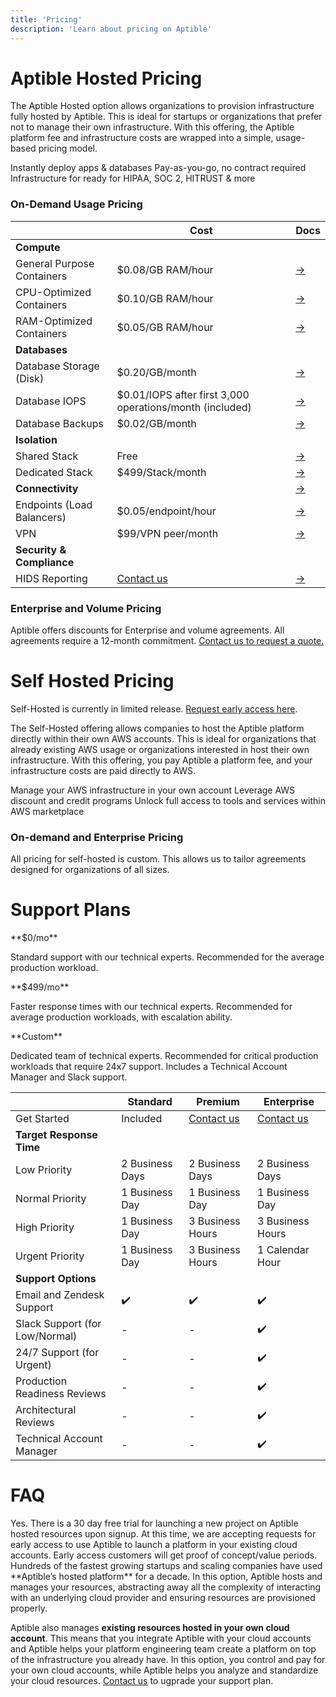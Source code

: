 ```yaml
---
title: 'Pricing'
description: 'Learn about pricing on Aptible'
---
```

# Aptible Hosted Pricing

The Aptible Hosted option allows organizations to provision infrastructure fully hosted by Aptible. This is ideal for startups or organizations that prefer not to manage their own infrastructure. With this offering, the Aptible platform fee and infrastructure costs are wrapped into a simple, usage-based pricing model.

 
<CardGroup cols={3}>
 <Card title="Get started in minutes" icon="sparkles" iconType="duotone">
  Instantly deploy apps & databases
  </Card>
  <Card title="Simple pricing, fully on-demand" icon="play-pause" iconType="duotone">
  Pay-as-you-go, no contract required   
  </Card>
  <Card title="Fast track compliance" icon="shield-halved" iconType="duotone">
  Infrastructure for ready for HIPAA, SOC 2, HITRUST & more
  </Card>
</CardGroup>


### On-Demand Usage Pricing

|  | Cost | Docs |
| ----------- | ---- | ---- |
| **Compute** | | |
| General Purpose Containers | $0.08/GB RAM/hour | [→]() |
| CPU-Optimized Containers | $0.10/GB RAM/hour | [→]() |
| RAM-Optimized Containers | $0.05/GB RAM/hour |[→]() |
| **Databases** | | |
| Database Storage (Disk) | $0.20/GB/month | [→]() |
| Database IOPS | $0.01/IOPS after first 3,000 operations/month (included) |[→]() |
| Database Backups  |$0.02/GB/month | [→]() |
| **Isolation**  | | |
| Shared Stack  | Free | [→]() |
| Dedicated Stack  | $499/Stack/month | [→]() |
| **Connectivity** | | [→]() |
| Endpoints (Load Balancers) | $0.05/endpoint/hour | [→]() |
| VPN | $99/VPN peer/month | [→]() |
| **Security & Compliance** | | |
| HIDS Reporting | [Contact us]() | [→]() |


### Enterprise and Volume Pricing

Aptible offers discounts for Enterprise and volume agreements. All agreements require a 12-month commitment. [Contact us to request a quote.](https://app.aptible.com/contact) 

# Self Hosted Pricing

<Info>Self-Hosted is currently in limited release. [Request early access here](https://app.aptible.com/signup?cta=early-access).</Info>

The Self-Hosted offering allows companies to host the Aptible platform directly within their own AWS accounts. This is ideal for organizations that already existing AWS usage or organizations interested in host their own infrastructure. With this offering, you pay Aptible a platform fee, and your infrastructure costs are paid directly to AWS.

<CardGroup cols={3}>
  <Card title="Unified Infrastructure" icon="badge-check" iconType="duotone">
  Manage your AWS infrastructure in your own account
  </Card>
  <Card title="Infrastructure costs paid directly to AWS" icon="aws" iconType="duotone">
  Leverage AWS discount and credit programs
  </Card>
  <Card title="Full access to AWS tools" icon="unlock" iconType="duotone">
   Unlock full access to tools and services within AWS marketplace
  </Card>
</CardGroup>

### On-demand and Enterprise Pricing 
All pricing for self-hosted is custom. This allows us to tailor agreements designed for organizations of all sizes.


# Support Plans

<CardGroup cols={3}>
  <Card title="Standard" icon="signal-fair">
  **$0/mo**
  
  Standard support with our technical experts. Recommended for the average production workload.

  </Card>
  <Card title="Premium" icon="signal-good">
   **$499/mo**

  Faster response times with our technical experts. Recommended for average production workloads, with escalation ability.


  </Card>
  <Card title="Enterprise" icon="signal-strong">
  **Custom**

  Dedicated team of technical experts. Recommended for critical production workloads that require 24x7 support. Includes a Technical Account Manager and Slack support.

  </Card>
</CardGroup>

|  | Standard | Premium | Enterprise |
| - | -------- | -------- | --------- |
| Get Started | Included | [Contact us](https://app.aptible.com/contact) | [Contact us](https://app.aptible.com/contact) |
| **Target Response Time** | | | |
| Low Priority | 2 Business Days |  2 Business Days |  2 Business Days  |
| Normal Priority | 1 Business Day | 1 Business Day | 1 Business Day |
| High Priority |1 Business Day | 3 Business Hours| 3 Business Hours|
| Urgent Priority | 1 Business Day |3 Business Hours | 1 Calendar Hour|
| **Support Options** | | | |
| Email and Zendesk Support | ✔️ | ✔️ | ✔️ |
| Slack Support (for Low/Normal) | - | - | ✔️ |
| 24/7 Support (for Urgent) | - | - | ✔️ |
| Production Readiness Reviews | - | - | ✔️ |
| Architectural Reviews | - | - | ✔️ |
| Technical Account Manager | - | - | ✔️ |

# FAQ
<AccordionGroup>
  <Accordion title="Does Aptible offer free trials?">
  Yes. There is a 30 day free trial for launching a new project on Aptible hosted resources upon signup.
  At this time, we are accepting requests for early access to use Aptible to launch a platform in your existing cloud accounts. Early access customers will get proof of concept/value periods.
  </Accordion>
  <Accordion title="What’s the difference between the Aptible Hosted and Self Hosted options?">
  Hundreds of the fastest growing startups and scaling companies have used **Aptible’s hosted platform** for a decade. In this option, Aptible hosts and manages your resources, abstracting away all the complexity of interacting with an underlying cloud provider and ensuring resources are provisioned properly.

  Aptible also manages **existing resources hosted in your own cloud account**. This means that you integrate Aptible with your cloud accounts and Aptible helps your platform engineering team create a platform on top of the infrastructure you already have. In this option, you control and pay for your own cloud accounts, while Aptible helps you analyze and standardize your cloud resources.
  </Accordion>
  <Accordion title="How can I upgrade my support plan?">
  [Contact us](https://app.aptible.com/contact) to ugprade your support plan.
  </Accordion>
</AccordionGroup>

